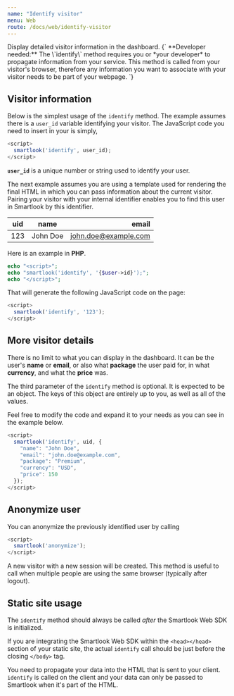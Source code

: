 ```yaml
---
name: "Identify visitor"
menu: Web
route: /docs/web/identify-visitor
---
```



<Title>Identify visitor</Title>
<Subtitle>Display detailed visitor information in the dashboard.</Subtitle>

<TextBlock kind="important">
{`
**Developer needed:** The \`identify\` method requires you or *your developer* to propagate information from your service. This method is called from your visitor's browser, therefore any information you want to associate with your visitor needs to be part of your webpage.
`}
</TextBlock>

## Visitor information

Below is the simplest usage of the `identify` method. The example assumes there is a `user_id` variable identifying your visitor. The JavaScript code you need to insert in your is simply,

```js
<script>
  smartlook('identify', user_id);
</script>
```

**`user_id`** is a unique number or string used to identify your user.

The next example assumes you are using a template used for rendering the final HTML in which you can pass information about the current visitor. Pairing your visitor with your internal identifier enables you to find this user in Smartlook by this identifier.


| uid        | name          | email                |
| ---------  |:-------------:| --------------------:|
| 123        | John Doe      | john.doe@example.com |

Here is an example in **PHP**.

```php
echo "<script>";
echo "smartlook('identify', '{$user->id}');";
echo "</script>";
```

That will generate the following JavaScript code on the page:

```js
<script>
  smartlook('identify', '123');
</script>
```

## More visitor details

There is no limit to what you can display in the dashboard. It can be the user's **name** or **email**, or also what **package** the user paid for, in what **currency**, and what the **price** was.

The third parameter of the `identify` method is optional. It is expected to be an object. The keys of this object are entirely up to you, as well as all of the values.

Feel free to modify the code and expand it to your needs as you can see in the example below.

```js
<script>
  smartlook('identify', uid, {
    "name": "John Doe",
    "email": "john.doe@example.com",
    "package": "Premium",
    "currency": "USD",
    "price": 150
  });
</script>
```

## Anonymize user

You can anonymize the previously identified user by calling

```js
<script>
  smartlook('anonymize');
</script>
```

A new visitor with a new session will be created.
This method is useful to call when multiple people are using the same browser (typically after logout).

## Static site usage

The `identify` method should always be called *after* the Smartlook Web SDK is initialized.

If you are integrating the Smartlook Web SDK within the `<head></head>` section of your static site, the actual `identify` call should be just before the closing `</body>` tag.

You need to propagate your data into the HTML that is sent to your client. `identify` is called on the client and your data can only be passed to Smartlook when it's part of the HTML.
